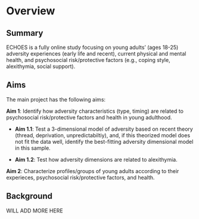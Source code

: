 # Overview

## Summary

ECHOES is a fully online study focusing on young adults' (ages 18-25) adversity experiences (early life and recent), current physical and mental health, and psychosocial risk/protective factors (e.g., coping style, alexithymia, social support).

## Aims

The main project has the following aims:

**Aim 1**: Identify how adversity characteristics (type, timing) are related to psychosocial risk/protective factors and health in young adulthood.

* **Aim 1.1**: Test a 3-dimensional model of adversity based on recent theory (thread, deprivation, unpredictabiltiy), and, if this theorized model does not fit the data well, identify the best-fitting adversity dimensional model in this sample. 

* **Aim 1.2**: Test how adversity dimensions are related to alexithymia. 

**Aim 2**: Characterize profiles/groups of young adults according to their experieces, psychosocial risk/protective factors, and health. 

## Background

WILL ADD MORE HERE